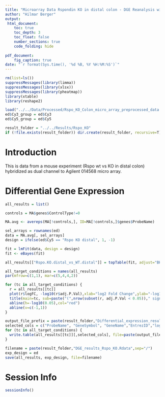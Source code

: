 ```yaml
---
title: "Microarray Data Rspondin KO in distal colon - DGE Reanalysis with LIMMA"
author: "Hilmar Berger"
output: 
 html_document:
    toc: true
    toc_depth: 3
    toc_float: false
    number_sections: true
    code_folding: hide
    
pdf_document:
    fig_caption: true
date: "`r format(Sys.time(), '%d %B, %Y %H:%M:%S')`"
---
```


```r
rm(list=ls())
suppressMessages(library(limma))
suppressMessages(library(xlsx))
suppressMessages(library(pheatmap))
library(xtable)
library(reshape2)

load("../../Data/Processed/Rspo_KO_Colon_micro_array_preprocessed_data.Rdata")
ed$Cy3_group = ed$Cy3
ed$Cy5_group = ed$Cy5

result_folder = "../../Results/Rspo_KO"
if (!file.exists(result_folder)) dir.create(result_folder, recursive=T)
```

# Introduction

This is data from a mouse experiment (Rspo wt vs KO in distal colon) hybridized as dual channel to Agilent 014568 micro array. 

# Differential Gene Expression

```r
all_results = list()
```

```r
controls = MA$genes$ControlType!=0

MA.avg <- avereps(MA[!controls,], ID=MA[!controls,]$genes$ProbeName)

sel_arrays = rownames(ed)
data = MA.avg[, sel_arrays]
design = ifelse(ed$Cy5 == "Rspo KO distal", 1, -1)

fit = lmFit(data, design = design)
fit <- eBayes(fit)

all_results[["Rspo.KO.distal_vs_WT.distal"]] = topTable(fit, adjust="BH",number=nrow(fit))
```

```r
all_target_conditions = names(all_results)
par(mfrow=c(1,1), mar=c(5,4,4,2))

for (tc in all_target_conditions) {
  r = all_results[[tc]]
  plot(r$logFC, -log10(r$adj.P.Val),xlab="log2 Fold Change",ylab="-log10(adj. p-val)", ylim=c(0,max(2,max(-log10(r$adj.P.Val),na.rm=T))))
  title(main=tc, sub=paste("(",nrow(subset(r, adj.P.Val < 0.05))," signif. DE genes at FDR=5%)",sep="") )
  abline(h=-log10(0.05),col="red")
  abline(v=c(-1,1))
}
```


```r
output_file_prefix = paste(result_folder,"Differential_expression_results_", sep="/")
selected_cols = c("ProbeName", "GeneSymbol", "GeneName","EntrezID","logFC","AveExpr","t","P.Value","adj.P.Val","GencodeM12MappingStatus","GeneSymbol_Gencode","Transcript_Type" )
for (tc in all_target_conditions) {
  write.table(all_results[[tc]][,selected_cols], file=paste(output_file_prefix, tc, ".txt", sep="" ), row.names=F , sep="\t", dec=".")
}
```


```r
filename = paste(result_folder,"DGE_results_Rspo_KO.Rdata",sep="/")
exp_design = ed
save(all_results, exp_design, file=filename)
```


# Session Info
```r
sessionInfo()
```